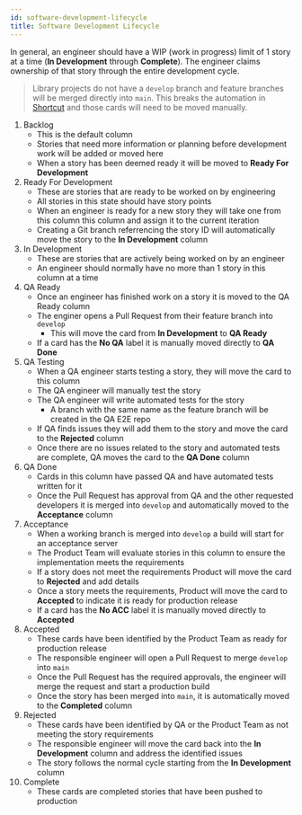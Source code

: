 ```yaml
---
id: software-development-lifecycle
title: Software Development Lifecycle
---
```


In general, an engineer should have a WIP (work in progress) limit of 1 story at a time (**In Development** through **Complete**). The engineer claims ownership of that story through the entire development cycle.

> Library projects do not have a `develop` branch and feature branches will be merged directly into `main`. This breaks the automation in [Shortcut](https://shortcut.com/) and those cards will need to be moved manually.

1. Backlog
    * This is the default column
    * Stories that need more information or planning before development work will be added or moved here
    * When a story has been deemed ready it will be moved to **Ready For Development**
1. Ready For Development
    * These are stories that are ready to be worked on by engineering
    * All stories in this state should have story points
    * When an engineer is ready for a new story they will take one from this column this column and assign it to the current iteration
    * Creating a Git branch referrencing the story ID will automatically move the story to the **In Development** column
1. In Development
    * These are stories that are actively being worked on by an engineer
    * An engineer should normally have no more than 1 story in this column at a time
1. QA Ready
    * Once an engineer has finished work on a story it is moved to the QA Ready column
    * The enginer opens a Pull Request from their feature branch into `develop`
      * This will move the card from **In Development** to **QA Ready**
    * If a card has the **No QA** label it is manually moved directly to **QA Done**
1. QA Testing
    * When a QA engineer starts testing a story, they will move the card to this column
    * The QA engineer will manually test the story
    * The QA engineer will write automated tests for the story
        * A branch with the same name as the feature branch will be created in the QA E2E repo
    * If QA finds issues they will add them to the story and move the card to the **Rejected** column
    * Once there are no issues related to the story and automated tests are complete, QA moves the card to the **QA Done** column
1. QA Done
    * Cards in this column have passed QA and have automated tests written for it
    * Once the Pull Request has approval from QA and the other requested developers it is merged into `develop` and automatically moved to the **Acceptance** column
1. Acceptance
    * When a working branch is merged into `develop` a build will start for an acceptance server
    * The Product Team will evaluate stories in this column to ensure the implementation meets the requirements
    * If a story does not meet the requirements Product will move the card to **Rejected** and add details
    * Once a story meets the requirements, Product will move the card to **Accepted** to indicate it is ready for production release
    * If a card has the **No ACC** label it is manually moved directly to **Accepted**
1. Accepted
    * These cards have been identified by the Product Team as ready for production release
    * The responsible engineer will open a Pull Request to merge `develop` into `main`
    * Once the Pull Request has the required approvals, the engineer will merge the request and start a production build
    * Once the story has been merged into `main`, it is automatically moved to the **Completed** column
1. Rejected
    * These cards have been identified by QA or the Product Team as not meeting the story requirements
    * The responsible engineer will move the card back into the **In Development** column and address the identified issues
    * The story follows the normal cycle starting from the **In Development** column
1. Complete
    * These cards are completed stories that have been pushed to production

